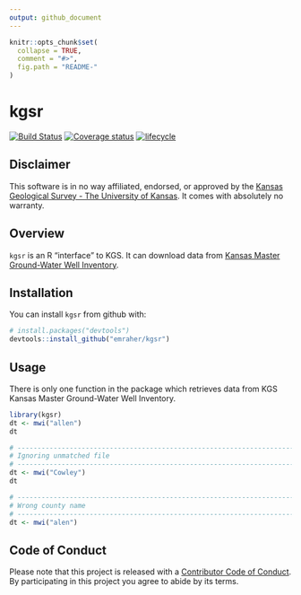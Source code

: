 ```yaml
---
output: github_document
---
```


<!-- README.md is generated from README.Rmd. Please edit that file -->

```r
knitr::opts_chunk$set(
  collapse = TRUE,
  comment = "#>",
  fig.path = "README-"
)
```

# kgsr

[![Build Status](https://travis-ci.org/emraher/kgsr.svg?branch=master)](https://travis-ci.org/emraher/kgsr)
[![Coverage status](https://coveralls.io/repos/github/emraher/kgsr/badge.svg)](https://coveralls.io/r/emraher/kgsr?branch=master)
[![lifecycle](https://img.shields.io/badge/lifecycle-experimental-orange.svg)](https://www.tidyverse.org/lifecycle/#experimental)

## Disclaimer

This software is in no way affiliated, endorsed, or approved by the [Kansas Geological Survey - The University of Kansas](http://www.kgs.ku.edu/). It comes with absolutely no warranty.

## Overview

`kgsr` is an R "interface" to KGS. It can download data from [Kansas Master Ground-Water Well Inventory](http://hercules.kgs.ku.edu/geohydro/master_well/index.cfm).

## Installation

You can install `kgsr` from github with:

```r
# install.packages("devtools")
devtools::install_github("emraher/kgsr")
```
## Usage 

There is only one function in the package which retrieves data from KGS Kansas Master Ground-Water Well Inventory.

```r
library(kgsr)
dt <- mwi("allen")
dt

# -----------------------------------------------------------------------------
# Ignoring unmatched file
# -----------------------------------------------------------------------------
dt <- mwi("Cowley")
dt

# -----------------------------------------------------------------------------
# Wrong county name
# -----------------------------------------------------------------------------
dt <- mwi("alen")
```
## Code of Conduct
Please note that this project is released with a [Contributor Code of Conduct](CODE_OF_CONDUCT.md). By participating in this project you agree to abide by its terms.
